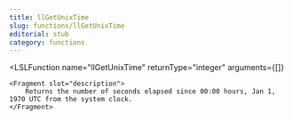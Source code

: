 ```yaml
---
title: llGetUnixTime
slug: functions/llGetUnixTime
editorial: stub
category: functions
---
```


<LSLFunction
	name="llGetUnixTime"
	returnType="integer"
	arguments={[]}
>
	<Fragment slot="description">
		Returns the number of seconds elapsed since 00:00 hours, Jan 1, 1970 UTC from the system clock.
	</Fragment>
</LSLFunction>
